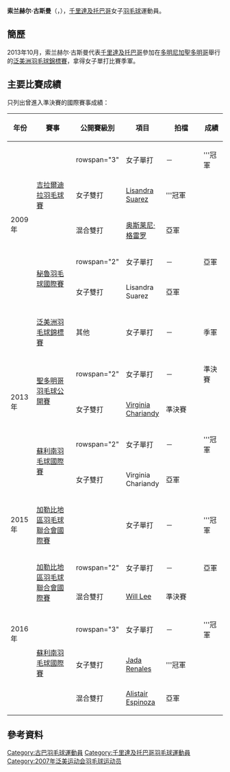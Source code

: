 {{noteTA|G1=Badminton}}
{{Infobox 羽球選手
| playername              = 索兰赫尔·古斯曼<br/>{{lang|es|Solángel Guzmán}}
| image                   = 
| size                    = 
| caption                 = 
| birth_name              = 索兰赫尔·古斯曼·佩雷斯<br/>{{lang|es|Solángel Guzmán Pérez}}
| date_of_birth           = {{birth_date_and_age|1984|12|21}}
| place_of_birth          = {{CUB}}
| height                  = 
| weight                  = 
| event                   = 女子單打、女子雙打、混合雙打
| country                 = {{TRI}}
| years_started           = 
| handedness              = 
| coach                   = 
| highest_ranking         = 第151位（女單）
| date_of_highest_ranking = 2013年11月21日<ref name="highest-ranking">{{en}}[http://bwfcontent.tournamentsoftware.com/ranking/player.aspx?id=12859&player=116522 BWF World Ranking - Ranking of  Solangel GUZMAN (15027)]</ref>
| current_ranking         = 第278位（女單）<br/>第432位（混雙-[[Alistair_Espinoza|Espinoza]]）<br/>第738位（混雙-[[Will_Lee|Lee]]）
| date_of_current_ranking = 2017年2月10日<ref>{{en}}[http://bwfcontent.tournamentsoftware.com/ranking/category.aspx?id=12859&category=473 BWF World Ranking - BWF世界排名榜 (2/10/2017) - Women's singles]</ref><ref>{{en}}[http://bwfcontent.tournamentsoftware.com/ranking/category.aspx?id=12859&category=476 BWF World Ranking - BWF世界排名榜 (2/10/2017) - Mixed doubles]</ref>
| played                  = 61勝–15負（女單）<br/>32勝–14負（女雙）<br/>32勝–19負（混雙）
| titles                  = 
| bwf_profile             = 6BD5EA7A-BED0-4E1F-91E4-BD10B20C57DC
| bwf_id                  = 15027
| updated                 = 2017年2月10日
}}
{{MedalTableTop}}
{{MedalSport | 女子[[羽毛球|羽毛球]]}}
{{MedalCountry | {{TRI}}}}
{{MedalCompetition | [[泛美洲羽毛球錦標賽|泛美洲羽毛球錦標賽]]}}
{{MedalBronze| [[2013年泛美洲羽毛球錦標賽|2013年 聖多明哥]] | 女子單打 }}
{{MedalBottom}}
'''索兰赫尔·古斯曼'''（{{lang-es|'''Solángel Guzmán'''}}，{{bd|1984年|12月21日||}}），[[千里達及托巴哥|千里達及托巴哥]]女子[[羽毛球|羽毛球]]運動員。

==簡歷==
2013年10月，索兰赫尔·古斯曼代表[[千里達及托巴哥|千里達及托巴哥]]參加在[[多明尼加|多明尼加]][[聖多明哥|聖多明哥]]舉行的[[2013年泛美洲羽毛球錦標賽|泛美洲羽毛球錦標賽]]，拿得女子單打比賽季軍。

==主要比賽成績==
只列出曾進入準決賽的國際賽事成績：
{| class=wikitable style="text-align:center; font-size:small;" 
!width="50"|年份
!width="190"|賽事
!width="80"|公開賽級別
!width="60"|項目
!width="150"|拍檔
!width="50"|成績
|-
!rowspan="5"|2009年
|rowspan="3"|[[2009年吉拉爾迪拉羽毛球賽|吉拉爾迪拉羽毛球賽]]
|rowspan="3" {{BWFFS}}
|女子單打
|－
|bgcolor="gold"|'''冠軍
|-
|女子雙打
|[[Lisandra_Suarez|Lisandra Suarez]]
|bgcolor="gold"|'''冠軍
|-
|混合雙打
|[[奥斯莱尼·格雷罗|奥斯莱尼·格雷罗]]
|bgcolor="silver"|亞軍
|-
|rowspan="2"|[[2009年秘魯羽毛球國際賽|秘魯羽毛球國際賽]]
|rowspan="2" {{BWFIS}}
|女子單打
|－
|bgcolor="silver"|亞軍
|-
|女子雙打
|Lisandra Suarez
|bgcolor="silver"|亞軍
|-
!rowspan="5"|2013年
|[[2013年泛美洲羽毛球錦標賽|泛美洲羽毛球錦標賽]]
|其他
|女子單打
|－
|bgcolor="#b8860b"|季軍
|-
|rowspan="2"|[[2013年聖多明哥羽毛球公開賽|聖多明哥羽毛球公開賽]]
|rowspan="2" {{BWFIS}}
|女子單打
|－
|bgcolor="#b8860b"|準決賽
|-
|女子雙打
|[[Virginia_Chariandy|Virginia Chariandy]]
|bgcolor="#b8860b"|準決賽
|-
|rowspan="2"|[[2013年蘇利南羽毛球國際賽|蘇利南羽毛球國際賽]]
|rowspan="2" {{BWFIS}}
|女子單打
|－
|bgcolor="gold"|'''冠軍
|-
|女子雙打
|Virginia Chariandy
|bgcolor="silver"|亞軍
|-
!rowspan="1"|2015年
|[[2015年加勒比地區羽毛球聯合會國際賽|加勒比地區羽毛球聯合會國際賽]]
|{{BWFFS}}
|女子單打
|－
|bgcolor="gold"|'''冠軍
|-
!rowspan="5"|2016年
|rowspan="2"|[[2016年加勒比地區羽毛球聯合會國際賽|加勒比地區羽毛球聯合會國際賽]]
|rowspan="2" {{BWFFS}}
|女子單打
|－
|bgcolor="silver"|亞軍
|-
|混合雙打
|[[Will_Lee|Will Lee]]
|bgcolor="#b8860b"|準決賽
|-
|rowspan="3"|[[2016年蘇利南羽毛球國際賽|蘇利南羽毛球國際賽]]
|rowspan="3" {{BWFIS}}
|女子單打
|－
|bgcolor="gold"|'''冠軍
|-
|女子雙打
|[[Jada_Renales|Jada Renales]]
|bgcolor="gold"|'''冠軍
|-
|混合雙打
|[[Alistair_Espinoza|Alistair Espinoza]]
|bgcolor="silver"|亞軍
|}
{{BWF賽事級別索引}}

==參考資料==
{{Reflist}}

{{DEFAULTSORT:Guzmán Solángel}}
[[Category:古巴羽毛球運動員|Category:古巴羽毛球運動員]]
[[Category:千里達及托巴哥羽毛球運動員|Category:千里達及托巴哥羽毛球運動員]]
[[Category:2007年泛美运动会羽毛球运动员|Category:2007年泛美运动会羽毛球运动员]]